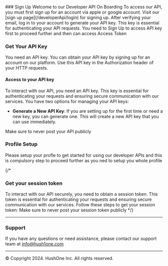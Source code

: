 
<Steps>
### Sign Up
Welcome to our Developer API On Boarding
To access our API, you must first sign up for an account via apple or google account. Visit our [sign up page](/developerApi/login) for signing up. After verifying your email, log in to your account to generate your API key. This key is essential for authenticating your API requests.

<Onboarding/>

<Callout type="info" emoji="ℹ️">
 You need to Sign Up to access API key first to proceed further and then can access Access Token
</Callout>

### Get Your API Key

You need an API key. You can obtain your API key by signing up for an account on our platform. Use this API key in the Authorization header of your HTTP requests.

#### Access to your API key
To interact with our API, you need an API key. This key is essential for authenticating your requests and ensuring secure communication with our services. You have two options for managing your API keys:

- **Generate a New API Key**: If you are setting up for the first time or need a new key, you can generate one. This will create a new API key that you can use immediately.

<GenerateApiKey/>


<Callout type="warning" emoji="⚠️">
 Make sure to never post your API publicly
</Callout>






### Profile Setup
Please setup your profle to get started for using our developer APIs and this is compulsory step to proceed further as you ned to setup you whole profile 
<ProfileSetup/>




{/*
### Get your session token

To interact with our API securely, you need to obtain a session token. This token is essential for authenticating your requests and ensuring secure communication with our services. Follow these steps to get your session token:
<SessionToken/>
<Callout type="warning" emoji="⚠️">
 Make sure to never post your session token publicly
</Callout>
*/}








</Steps>

----



### Support
If you have any questions or need assistance, please contact our support team 
at info@hush1one.com

----

© Copyright 2024. HushOne Inc. All rights reserved.
